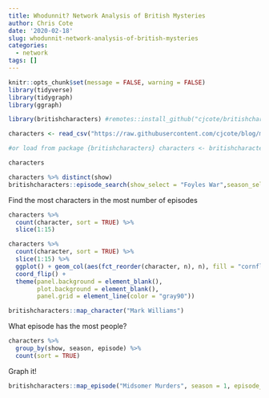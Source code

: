 ```yaml
---
title: Whodunnit? Network Analysis of British Mysteries
author: Chris Cote
date: '2020-02-18'
slug: whodunnit-network-analysis-of-british-mysteries
categories:
  - network
tags: []
---
```

```r
knitr::opts_chunk$set(message = FALSE, warning = FALSE)
library(tidyverse)
library(tidygraph)
library(ggraph)

library(britishcharacters) #remotes::install_github("cjcote/britishcharacters)
```

```r
characters <- read_csv("https://raw.githubusercontent.com/cjcote/blog/master/public/characters.csv")

#or load from package {britishcharacters} characters <- britishcharacters::characters

characters
```
```r
characters %>% distinct(show)
britishcharacters::episode_search(show_select = "Foyles War",season_select = 1, episode_select = 1)

```

Find the most characters in the most number of episodes
```r
characters %>% 
  count(character, sort = TRUE) %>% 
  slice(1:15)
```

```r
characters %>% 
  count(character, sort = TRUE) %>% 
  slice(1:15) %>% 
  ggplot() + geom_col(aes(fct_reorder(character, n), n), fill = "cornflowerblue")+
  coord_flip() +
  theme(panel.background = element_blank(),
        plot.background = element_blank(),
        panel.grid = element_line(color = "gray90"))
```

```r

britishcharacters::map_character("Mark Williams")

```


What episode has the most people?
```r
characters %>% 
  group_by(show, season, episode) %>% 
  count(sort = TRUE)
```

Graph it!
```r

britishcharacters::map_episode("Midsomer Murders", season = 1, episode_selected = 2)


```

